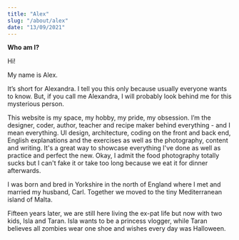 ```yaml
---
title: "Alex"
slug: "/about/alex"
date: "13/09/2021"
---
```


**Who am I?**

Hi!


My name is Alex.


It’s short for Alexandra. I tell you this only because usually everyone wants to know. But, if you call me Alexandra, I will probably look behind me for this mysterious person.  


This website is my space, my hobby, my pride, my obsession. I’m the designer, coder, author, teacher and recipe maker behind everything - and I mean everything. UI design, architecture, coding on the front and back end, English explanations and the exercises as well as the photography, content and writing. It's a great way to showcase everything I've done as well as practice and perfect the new. Okay, I admit the food photography totally sucks but I can't fake it or take too long because we eat it for dinner afterwards. 


I was born and bred in Yorkshire in the north of England where I met and married my husband, Carl. Together we moved to the tiny Mediterranean island of Malta.


Fifteen years later, we are still here living the ex-pat life but now with two kids, Isla and Taran. Isla wants to be a princess vlogger, while Taran believes all zombies wear one shoe and wishes every day was Halloween.


